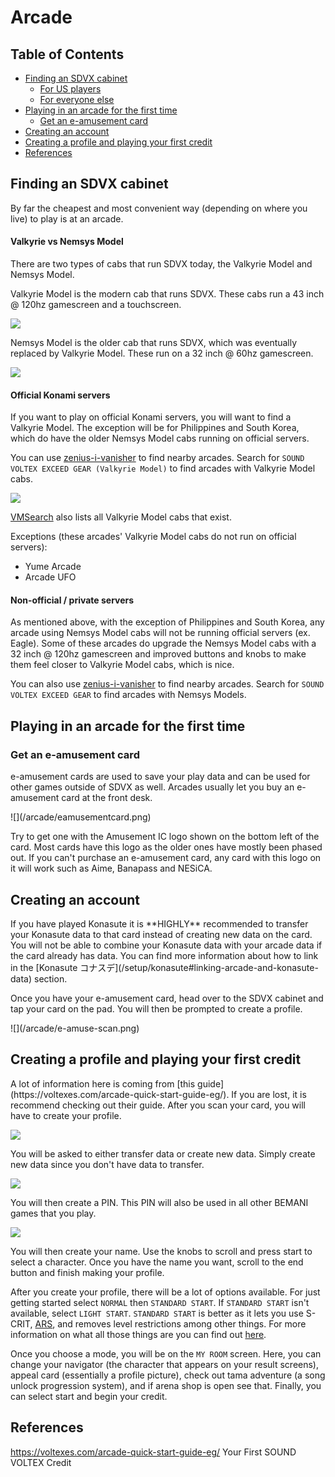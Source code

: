
# Arcade

## Table of Contents
- [Finding an SDVX cabinet](#finding-an-sdvx-cabinet)
  - [For US players](#for-us-players)
  - [For everyone else](#for-everyone-else)
- [Playing in an arcade for the first time](#playing-in-an-arcade-for-the-first-time)
  - [Get an e-amusement card](#get-an-e-amusement-card)
- [Creating an account](#creating-an-account)
- [Creating a profile and playing your first credit](#creating-a-profile-and-playing-your-first-credit)
- [References](#references)

## Finding an SDVX cabinet

By far the cheapest and most convenient way (depending on where you live) to play is at an arcade.

#### Valkyrie vs Nemsys Model

There are two types of cabs that run SDVX today, the Valkyrie Model and Nemsys Model.

Valkyrie Model is the modern cab that runs SDVX. These cabs run a 43 inch @ 120hz gamescreen and a touchscreen.

![](/arcade/vm-cab.png)

Nemsys Model is the older cab that runs SDVX, which was eventually replaced by Valkyrie Model. These run on a 32 inch @ 60hz gamescreen.

![](/arcade/nemsys-cab.png)

#### Official Konami servers

If you want to play on official Konami servers, you will want to find a Valkyrie Model. The exception will be for Philippines and South Korea, which do have
the older Nemsys Model cabs running on official servers.

You can use [zenius-i-vanisher](https://zenius-i-vanisher.com/v5.2/arcades.php) to find nearby arcades. Search for `SOUND VOLTEX EXCEED GEAR (Valkyrie Model)` to find arcades with Valkyrie Model cabs.

![](/arcade/zenius.png)

[VMSearch](https://www.vmsearch.net/) also lists all Valkyrie Model cabs that exist.

Exceptions (these arcades' Valkyrie Model cabs do not run on official servers):
- Yume Arcade
- Arcade UFO

#### Non-official / private servers

As mentioned above, with the exception of Philippines and South Korea, any arcade using Nemsys Model cabs will not be running official servers (ex. Eagle). Some of
these arcades do upgrade the Nemsys Model cabs with a 32 inch @ 120hz gamescreen and improved buttons and knobs to make them feel closer to Valkyrie Model cabs, which is nice.

You can also use [zenius-i-vanisher](https://zenius-i-vanisher.com/v5.2/arcades.php) to find nearby arcades. Search for `SOUND VOLTEX EXCEED GEAR` to find arcades with Nemsys Models.

<!-- todo consider adding a small guide or URL on Eagle, I dont use Eagle so idk how it works -->

## Playing in an arcade for the first time

### Get an e-amusement card

e-amusement cards are used to save your play data and can be used for other games outside of SDVX as well. Arcades usually let you buy an e-amusement card at the front desk.

<div className="flex items-center justify-center mt-3">
  ![](/arcade/eamusementcard.png)
</div>

Try to get one with the Amusement IC logo shown on the bottom left of the card. Most cards have this logo as
the older ones have mostly been phased out. If you can't purchase an e-amusement card, any card with this logo on it will work such as Aime, Banapass and NESiCA.

## Creating an account

<Callout type="warning" emoji="⚠️">
  If you have played Konasute it is **HIGHLY** recommended to transfer your
  Konasute data to that card instead of creating new data on the card. You will
  not be able to combine your Konasute data with your arcade data if the card
  already has data. You can find more information about how to link in the
  [Konasute コナスデ](/setup/konasute#linking-arcade-and-konasute-data) section.
</Callout>

Once you have your e-amusement card, head over to the SDVX cabinet and tap your card on the pad. You will then be prompted to create a profile.

<div className="flex items-center justify-center mt-2">
  ![](/arcade/e-amuse-scan.png)
</div>

## Creating a profile and playing your first credit

<Callout>
  A lot of information here is coming from [this
  guide](https://voltexes.com/arcade-quick-start-guide-eg/). If you are lost,
  it is recommend checking out their guide.
</Callout>
After you scan your card, you will have to create your profile.

![](/arcade/start1.jpg)

You will be asked to either transfer data or create new data. Simply create new data since you don't have data to transfer.

![](/arcade/start2.jpg)

You will then create a PIN. This PIN will also be used in all other BEMANI games that you play.

![](/arcade/start3.jpg)

You will then create your name. Use the knobs to scroll and press start to
select a character. Once you have the name you want, scroll to the end
button and finish making your profile.

After you create your profile, there will be a lot of options available. For
just getting started select `NORMAL` then `STANDARD START`. If `STANDARD START` isn't
available, select `LIGHT START`. `STANDARD START` is better as it lets you use S-CRIT,
[ARS](/compendium/gauge-options/#alternative-rate-system-ars), and removes level restrictions among other things. For more information on what
all those things are you can find out [here](/compendium/game-modes#normal).

Once you choose a mode, you will be on the `MY ROOM` screen. Here, you can change your navigator (the character that appears on your result screens),
appeal card (essentially a profile picture), check out tama adventure (a song unlock progression system), and if arena shop is open see that. Finally,
you can select start and begin your credit.

## References

https://voltexes.com/arcade-quick-start-guide-eg/ Your First SOUND VOLTEX Credit
